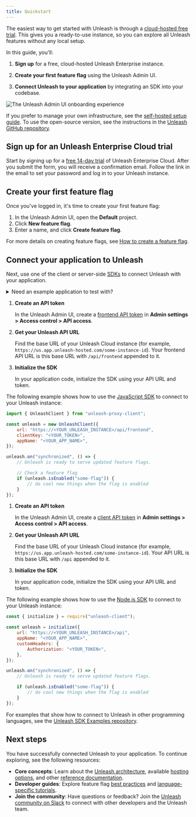 ```yaml
---
title: Quickstart
---
```




The easiest way to get started with Unleash is through a [cloud-hosted free trial](https://www.getunleash.io/plans/enterprise-payg). This gives you a ready-to-use instance, so you can explore all Unleash features without any local setup.

In this guide, you'll:

1. **Sign up** for a free, cloud-hosted Unleash Enterprise instance.

2. **Create your first feature flag** using the Unleash Admin UI.

3. **Connect Unleash to your application** by integrating an SDK into your codebase.

![The Unleash Admin UI onboarding experience](/img/onboarding-experience.png)

If you prefer to manage your own infrastructure, see the [self-hosted setup guide](./using-unleash/deploy/getting-started). To use the open-source version, see the instructions in the [Unleash GitHub repository](https://github.com/Unleash/unleash?tab=readme-ov-file#get-started-with-unleash).

## Sign up for an Unleash Enterprise Cloud trial

Start by signing up for a [free 14-day trial](https://www.getunleash.io/plans/enterprise-payg) of Unleash Enterprise Cloud.
After you submit the form, you will receive a confirmation email. Follow the link in the email to set your password and log in to your Unleash instance.

## Create your first feature flag

Once you've logged in, it's time to create your first feature flag:

1. In the Unleash Admin UI, open the **Default** project.
2. Click **New feature flag**.
3. Enter a name, and click **Create feature flag**.

For more details on creating feature flags, see [How to create a feature flag](/how-to-create-feature-flag).

## Connect your application to Unleash

Next, use one of the client or server-side [SDKs](/reference/sdks) to connect Unleash with your application. 

<details>
  <summary>Need an example application to test with?</summary>

    Explore our SDK examples directly in your browser with CodeSandbox. Check out the [Unleash SDK Examples](https://github.com/Unleash/unleash-sdk-examples) repository to try one now.
</details>

<Tabs groupId="connect-sdk-quickstart">

<TabItem value="sdk-client-side" label="Connect a client-side SDK">

1. **Create an API token**

    In the Unleash Admin UI, create a [frontend API token](/reference/api-tokens-and-client-keys#frontend-tokens) in **Admin settings > Access control > API access**. 
2. **Get your Unleash API URL**

    Find the base URL of your Unleash Cloud instance (for example, `https://us.app.unleash-hosted.com/some-instance-id`). Your frontend API URL is this base URL with `/api/frontend` appended to it.
3. **Initialize the SDK**
    
    In your application code, initialize the SDK using your API URL and token.

The following example shows how to use the [JavaScript SDK](/reference/sdks/javascript-browser) to connect to your Unleash instance:

```javascript title="JavaScript SDK"
import { UnleashClient } from "unleash-proxy-client";

const unleash = new UnleashClient({
    url: "https://<YOUR_UNLEASH_INSTANCE>/api/frontend",
    clientKey: "<YOUR_TOKEN>",
    appName: "<YOUR_APP_NAME>",
});

unleash.on("synchronized", () => {
    // Unleash is ready to serve updated feature flags.

    // Check a feature flag
    if (unleash.isEnabled("some-flag")) {
        // do cool new things when the flag is enabled
    }
});
```

</TabItem>
<TabItem value="sdk-server-side" label="Connect a server-side SDK">

1. **Create an API token**

    In the Unleash Admin UI, create a [client API token](/reference/api-tokens-and-client-keys#client-tokens) in **Admin settings > Access control > API access**. 
2. **Get your Unleash API URL**

    Find the base URL of your Unleash Cloud instance (for example, `https://us.app.unleash-hosted.com/some-instance-id`). Your API URL is this base URL with `/api` appended to it.
3. **Initialize the SDK**

    In your application code, initialize the SDK using your API URL and token.

The following example shows how to use the [Node.js SDK](/reference/sdks/node) to connect to your Unleash instance:

```javascript title="Node.js SDK"
const { initialize } = require("unleash-client");

const unleash = initialize({
    url: "https://<YOUR_UNLEASH_INSTANCE>/api",
    appName: "<YOUR_APP_NAME>",
    customHeaders: {
        Authorization: "<YOUR_TOKEN>",
    },
});

unleash.on("synchronized", () => {
    // Unleash is ready to serve updated feature flags.

    if (unleash.isEnabled("some-flag")) {
        // do cool new things when the flag is enabled
    }
});
```

</TabItem>
</Tabs>

For examples that show how to connect to Unleash in other programming languages, see the [Unleash SDK Examples repository](https://github.com/Unleash/unleash-sdk-examples).


## Next steps

You have successfully connected Unleash to your application. To continue exploring, see the following resources:

- **Core concepts**: Learn about the [Unleash architecture](/understanding-unleash/unleash-overview), available [hosting options](/understanding-unleash/hosting-options), and other [reference documentation](/reference).
- **Developer guides**: Explore feature flag [best practices](/topics/feature-flags/feature-flag-best-practices) and [language-specific tutorials](/feature-flag-tutorials/react).
- **Join the community**: Have questions or feedback? Join the [Unleash community on Slack](https://slack.unleash.run) to connect with other developers and the Unleash team.
